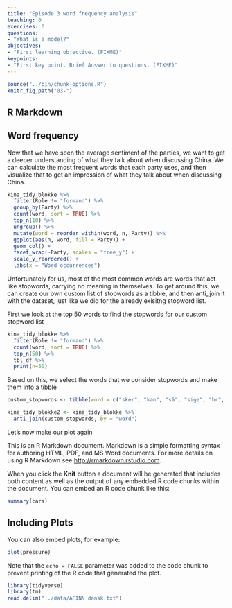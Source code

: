 ```yaml
---
title: "Episode 3 word frequency analysis"
teaching: 0
exercises: 0
questions:
- "What is a model?"
objectives:
- "First learning objective. (FIXME)"
keypoints:
- "First key point. Brief Answer to questions. (FIXME)"
---
```



```r
source("../bin/chunk-options.R")
knitr_fig_path("03-")
```


## R Markdown
## Word frequency
Now that we have seen the average sentiment of the parties, we want to get a deeper understanding of what they talk about when discussing China. We can calculate the most frequent words that each party uses, and then visualize that to get an impression of what they talk about when discussing China.

```r
kina_tidy_blokke %>% 
  filter(Role != "formand") %>% 
  group_by(Party) %>% 
  count(word, sort = TRUE) %>%
  top_n(10) %>% 
  ungroup() %>% 
  mutate(word = reorder_within(word, n, Party)) %>% 
  ggplot(aes(n, word, fill = Party)) +
  geom_col() + 
  facet_wrap(~Party, scales = "free_y") +
  scale_y_reordered() +
  labs(x = "Word occurrences")
```

Unfortunately for us, most of the most common words are words that act like stopwords, carrying no meaning in themselves. To get around this, we can create our own custom list of stopwords as a tibble, and then anti_join it with the dataset, just like we did for the already exisitng stopword list.

First we look at the top 50 words to find the stopwords for our custom stopword list

```r
kina_tidy_blokke %>% 
  filter(Role != "formand") %>% 
  count(word, sort = TRUE) %>% 
  top_n(50) %>% 
  tbl_df %>% 
  print(n=50)
```

Based on this, we select the words that we consider stopwords and make them into a tibble

```r
custom_stopwords <- tibble(word = c("sker", "kan", "så", "sige", "hr", "søren", "espersen", "synes", "ved", "altså", "få", "andre", "står", "må", "derfor"))
```

```r
kina_tidy_blokke2 <- kina_tidy_blokke %>% 
  anti_join(custom_stopwords, by = "word")
```

Let's now make our plot again



This is an R Markdown document. Markdown is a simple formatting syntax for authoring HTML, PDF, and MS Word documents. For more details on using R Markdown see <http://rmarkdown.rstudio.com>.

When you click the **Knit** button a document will be generated that includes both content as well as the output of any embedded R code chunks within the document. You can embed an R code chunk like this:

```r
summary(cars)
```

## Including Plots

You can also embed plots, for example:

```r
plot(pressure)
```

Note that the `echo = FALSE` parameter was added to the code chunk to prevent printing of the R code that generated the plot.
```r
library(tidyverse)
library(tm)
read.delim("../data/AFINN dansk.txt")
```

